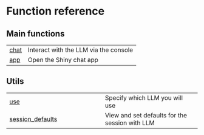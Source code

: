 # Function reference {.doc .doc-index}

## Main functions

| | |
| --- | --- |
| [chat](chat.qmd#chapy.chat) | Interact with the LLM via the console |
| [app](app.qmd#chapy.app) | Open the Shiny chat app |

## Utils

| | |
| --- | --- |
| [use](use.qmd#chapy.use) | Specify which LLM you will use |
| [session_defaults](session_defaults.qmd#chapy.session_defaults) | View and set defaults for the session with LLM |